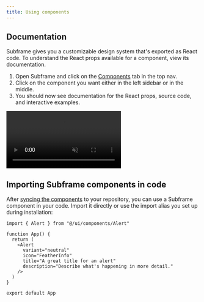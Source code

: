 ```yaml
---
title: Using components
---
```


## Documentation

Subframe gives you a customizable design system that's exported as React code. To understand the React props available for a component, view its documentation.

1. Open Subframe and click on the [Components](https://app.subframe.com/library/overview) tab in the top nav.
2. Click on the component you want either in the left sidebar or in the middle.
3. You should now see documentation for the React props, source code, and interactive examples.

<video
  autoPlay
  muted
  loop
  playsInline
  controls
  className="w-full"
  src="https://hevpkratkeuc60w7.public.blob.vercel-storage.com/view-component-documentation-ygcEi4y47JotWdboZUunSHbkxdpYrh.webm"
/>

## Importing Subframe components in code

After [syncing the components](/developing/syncing-components) to your repository, you can use a Subframe component in your code. Import it directly or use the import alias you set up during installation:

```tsx src/App.tsx {1, 5-10}
import { Alert } from "@/ui/components/Alert"

function App() {
  return (
    <Alert
      variant="neutral"
      icon="FeatherInfo"
      title="A great title for an alert"
      description="Describe what's happening in more detail."
    />
  )
}

export default App
```
